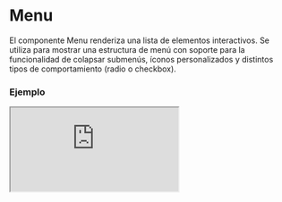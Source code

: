 
# Menu

El componente Menu renderiza una lista de elementos interactivos. Se utiliza para mostrar una estructura de menú con soporte para la funcionalidad de colapsar submenús, íconos personalizados y distintos tipos de comportamiento (radio o checkbox).

### Ejemplo

<Iframe minHeightIframe="50vh" src="https://fenextjs-component-storybook.vercel.app/iframe.html?args=&id=header-menu--index&viewMode=story" />

### Importacion

Para importar el componente Menu, se puede hacer desde fenextjs

```tsx copy
import { Menu } from "fenextjs";
```

### Parametros

| Parametro | Tipo | Requerido | Default | Descripcion |
| --------- | ---- | --------- | ------- | ----------- |
| items | ItemMenuProps[] | no | [] | Lista de elementos del menú. Cada uno debe cumplir con la interfaz `ItemMenuProps`. |
| iconArrow | ReactNode | no | \<Arrow /\> | Ícono que se muestra para los elementos colapsables del menú. |
| typeCollapse | 'radio' \| 'checkbox' | no | undefined | Tipo de comportamiento para los elementos colapsables del menú, ya sea radio o checkbox. |
| className | string | no | '' | Clase CSS para personalizar el contenedor principal del menú. |
| defaultShowSubMenu | boolean | no | false | Determina si los submenús deben mostrarse por defecto. |

### Storybook

Para ver el storybook del componente lo puede hacer con este [link](https://fenextjs-component-storybook.vercel.app/?path=/story/header-menu--index)

### Usos

- Menú básico

```tsx copy
<Menu 
    items={[
        { label: 'Home', link: '/' }, 
        { label: 'About', link: '/about' }
    ]} 
/>
```

- Menú con ícono personalizado

```tsx copy
<Menu 
    iconArrow={<CustomIcon />} 
    items={[
        { label: 'Home', link: '/' }, 
        { label: 'Services', link: '/services' }
    ]} 
/>
```

- Menú con submenús desplegables

```tsx copy
<Menu 
    defaultShowSubMenu={true} 
    items={[
        { label: 'Home', link: '/', defaultActive: true }, 
        { label: 'Projects', link: '/projects' }
    ]} 
/>
```

